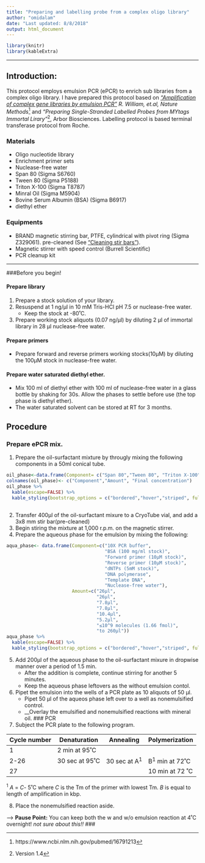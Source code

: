 ```yaml
---
title: "Preparing and labelling probe from a complex oligo library"
author: "omidalam"
date: "Last updated: 8/8/2018"
output: html_document
---
```


```r
library(knitr)
library(kableExtra)
```

---

## Introduction:

This protocol employs emulsion PCR (ePCR) to enrich sub libraries from a complex oligo library. I have prepared this protocol based on [ _"Amplification of complex gene libraries by emulsion PCR"_ ](https://www.ncbi.nlm.nih.gov/pubmed/16791213) _R. William, et.al, Nature Methods_[^1] and _"Preparing Single-Stranded Labelled Probes from MYtags Immortal Lirary"_[^2], Arbor Biosciences.
Labelling protocol is based terminal transferase protocol from Roche. 

### Materials
+ Oligo nucleotide library
+ Enrichment primer sets
+ Nuclease-free water
+ Span 80 (Sigma S6760)
+ Tween 80 (Sigma P5188)
+ Triton X-100 (Sigma T8787)
+ Minral Oil (Sigma M5904)
+ Bovine Serum Albumin (BSA) (Sigma B6917)
+ diethyl ether 


### Equipments
+ BRAND magnetic stirring bar, PTFE, cylindrical with pivot ring (Sigma Z329061). pre-cleaned (See ["Cleaning stir bars"](./cleaning_stir_bars.html)).
+ Magnetic stirrer with speed control (Burrell Scientific)
+ PCR cleanup kit

-----

###Before you begin!

#### Prepare library
1. Prepare a stock solution of your library. 
2. Resuspend at 1 ng/μl in 10 mM Tris-HCl pH 7.5 or nuclease-free water. 
    + Keep the stock at -80˚C.
3. Prepare working stock aliquots (0.07 ng/μl) by diluting 2 μl of immortal library in 28 μl nuclease-free water.

#### Prepare primers
+ Prepare forward and reverse primers working stocks(10µM) by diluting the 100µM stock in nuclease-free water.

#### Prepare water saturated diethyl ether.
+ Mix 100 ml of diethyl ether with 100 ml of nuclease-free water in a glass bottle by shaking for 30s. Allow the phases to settle before use (the top phase is diethyl ether).
+ The water saturated solvent can be stored at RT for 3 months.

## Procedure

### Prepare ePCR mix.

1. Prepare the oil-surfactant mixture by througly mixing the following components in a 50ml conical tube.

```r
oil_phase<-data.frame(Component= c("Span 80","Tween 80", "Triton X-100", "Mineral oil"), Amount=c("2.25ml", "200µl", "25µl", "to 50ml"),Final_conc=c("4.5% (vol/vol)","0.4% (vol/vol)","0.05% (vol/vol)",""))
colnames(oil_phase)<- c("Component","Amount", "Final concentration")
oil_phase %>%
  kable(escape=FALSE) %>%
  kable_styling(bootstrap_options = c("bordered","hover","striped", full_width = F, position="float-right"))
  
```

2. Transfer 400µl of the oil-surfactant mixure to a CryoTube vial, and add a 3x8 mm stir bar(pre-cleaned)
3. Begin stiring the mixture at 1,000 r.p.m. on the magnetic stirrer.
4. Prepare the aqueous phase for the emulsion by mixing the following:

```r
aqua_phase<- data.frame(Component=c("10X PCR buffer",
                                    "BSA (100 mg/ml stock)",
                                    "Forward primer (10µM stock)",
                                    "Reverse primer (10µM stock)",
                                    "dNTPs (5mM stock)",
                                    "DNA polymerase",
                                    "Template DNA",
                                    "Nuclease-free water"),
                        Amount=c("26µl",
                                 "26µl",
                                 "7.8µl",
                                 "7.8µl",
                                 "10.4µl",
                                 "5.2µl",
                                 "≤10^9 molecules (1.66 fmol)",
                                 "to 260µl"))
aqua_phase %>%
  kable(escape=FALSE) %>%
  kable_styling(bootstrap_options = c("bordered","hover","striped", full_width = F, position="float-right"))
```
5. Add 200µl of the aqueous phase to the oil-surfactant mixure in dropwise manner over a period of 1.5 min.
    + After the addition is complete, continue stirring for another 5 minutes.
    + Keep the aqueous phase leftovers as the without emulsion contol.
6. Pipet the emulsion into the wells of a PCR plate as 10 aliquots of 50 µl.
    + Pipet 50 µl of the aqueos phase left over to a well as nonemulsified control.
    + __Overlay the emulsified and nonemulsified reactions with mineral oil.
### PCR

7. Subject the PCR plate to the following program.

| Cycle number | Denaturation | Annealing | Polymerization |
|--------------|--------------|-----------|----------------|
| 1            | 2 min at 95˚C |           |                |
| 2-26        | 30 sec at 95˚C | 30 sec at A^1^| B^1^ min at 72˚C|
| 27          |               |           |  10 min at 72 ˚C|

^1^ _A_ = _C_- 5˚C where _C_ is the Tm of the primer with lowest Tm. _B_ is equal to length of amplification in kbp.

8. Place the nonemulsified reaction aside.

--> __Pause Point:__ You can keep both the w and w/o emulsion reaction at 4˚C overnight!
_not sure about this!!_
### 




[^1]: https://www.ncbi.nlm.nih.gov/pubmed/16791213
[^2]: Version 1.4